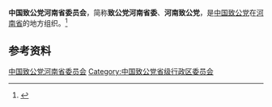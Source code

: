 {{Infobox PRCG
|机构名称 = 中国致公党河南省委员会
|标志1    =
|格言1    =
|届数     = 二
|任期始   = 2022年6月
|任期终   = 2027年
|职位1    = 主任委员
|人员1    = [[司富春|司富春]]
|职位2    = 副主任委员
|人员2    = 蔡根喜{{wrap}}赵淑红{{wrap}}刘春太{{wrap}}魏宁娣
|人数2    = 4
|职位3    =
|人员3    =
|组织法规 = 中国致公党章程
|上级机构 = [[中国致公党中央委员会|中国致公党中央委员会]]
|机构类型 = [[民主党派|民主党派]][[中国一级行政区|省级行政区]][[委员会|委员会]]
|行政级别 = 正厅级
|场所1    = 
|地址1    = 
|邮编1    = 
|电话1    = 
|官网1    = <!-- {{url|}} -->
}}
'''中国致公党河南省委员会'''，简称'''致公党河南省委'''、'''河南致公党'''，是[[中国致公党|中国致公党]]在[[河南省|河南省]]的地方组织。<ref>{{Cite web|title=中国致公党章程|url=http://www.zg.org.cn/zgdjj/zgzgdzc/200912/t20091201_8650.htm|accessdate=2020-09-03|work=中国致公党|archiveurl=https://web.archive.org/web/20151023213651/www.zg.org.cn/zgdjj/zgzgdzc/200912/t20091201_8650.htm|archivedate=2015-10-23}}</ref>

== 参考资料 ==
{{reflist}}

{{中华人民共和国各省级行政区|委员会|中国致公党|仅内地=yes}}

{{Authority control}}
[[Category:中国致公党河南省委员会|]]
[[Category:中国致公党省级行政区委员会|Category:中国致公党省级行政区委员会]]